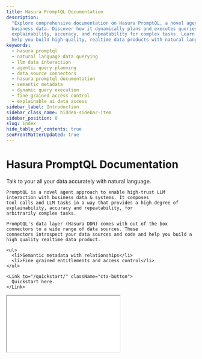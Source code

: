 ```yaml
---
title: Hasura PromptQL Documentation
description:
  "Explore comprehensive documentation on Hasura PromptQL, a novel agent approach for high-trust LLM interaction with
  business data. Discover how it dynamically plans and executes queries across various data sources, providing
  explainability, accuracy, and repeatability for complex tasks. Learn how PromptQL leverages Hasura DDN's connectors to
  help you build high-quality, realtime data products with natural language."
keywords:
  - hasura promptql
  - natural language data querying
  - llm data interaction
  - agentic query planning
  - data source connectors
  - hasura promptql documentation
  - semantic metadata
  - dynamic query execution
  - fine-grained access control
  - explainable ai data access
sidebar_label: Introduction
sidebar_class_name: hidden-sidebar-item
sidebar_position: 0
slug: index
hide_table_of_contents: true
seoFrontMatterUpdated: true
---
```



# Hasura PromptQL Documentation

<div className={'front-matter'}>
  <div>
    Talk to your all your data accurately with natural language. 
    
    PromptQL is a novel agent approach to enable high-trust LLM interaction with business data & systems. It composes 
    tool calls and LLM tasks in a way that provides a high degree of explainability, accuracy and repeatability, for 
    arbitrarily complex tasks.

    PromptQL's data layer (Hasura DDN) comes with out of the box connectors to a wide range of data sources. These
    connectors introspect your data sources and code and help you build a high quality realtime data product.

    <ul>
      <li>Semantic metadata with relationships</li>
      <li>Fine grained entitlements and access control</li>
    </ul>

    <Link to="/quickstart/" className="cta-button">
      Quickstart here.
    </Link>

  </div>
  <div className={'video-wrapper'}>
    <div className={'video-aspect-ratio'}>
      <iframe
        src={"https://www.youtube.com/embed/nGcf09iVQbk"}
        allow="accelerometer; autoplay; encrypted-media; gyroscope; picture-in-picture"
        allowFullScreen
      />
    </div>
  </div>
</div>

## Demos

Check out these three demos to get a feel for how PromptQL works.

<div className="homepage-demo-grid">
  <a href="https://promptql.console.hasura.io/public/sandbox-gtm/playground" className="demo-box">
  <div className="icon-wrapper">
    <Handshake className="demo-icon" />
  </div>
  <h3>GTM</h3>
  <p>
    See how sales and marketing teams leverage PromptQL to understand customer journeys, analyze pipeline data, and
    drive strategic business decisions.
  </p>
</a>

<a href="https://promptql.console.hasura.io/public/sandbox-healthcare/playground" className="demo-box">
  <div className="icon-wrapper">
    <Healthcare className="demo-icon" />
  </div>
  <h3>Healthcare</h3>
  <p>
    Discover how healthcare providers use PromptQL to analyze patient data, optimize care pathways, and improve
    operational efficiency while maintaining compliance.
  </p>
</a>

<a href="https://promptql.console.hasura.io/public/sandbox-aml/playground" className="demo-box">
  <div className="icon-wrapper">
    <Banking className="demo-icon" />
  </div>
  <h3>AML</h3>
  <p>
    Explore how financial institutions use PromptQL to streamline anti-money laundering (AML) efforts by analyzing
    transaction data, uncovering suspicious patterns, and enhancing compliance with regulatory requirements.
  </p>
</a>

</div>

<style>
  {`
  .homepage-demo-grid {
    display: grid;
    grid-template-columns: repeat(auto-fit, minmax(200px, 1fr));
    gap: 2rem;
    margin: 2rem 0;
  }

  .homepage-demo-grid .demo-box {
    background: var(--primary-neutral-800);
    border: 1px solid var(--primary-neutral-700);
    border-radius: 12px;
    padding: 2rem;
    text-align: center;
    transition: transform 0.2s;
    cursor: pointer;
    text-decoration: none;
    display: block;
  }

  .homepage-demo-grid .demo-box:hover {
    transform: translateY(-5px);
  }

  .homepage-demo-grid .icon-wrapper {
    display: flex;
    justify-content: center;
    margin-bottom: 1rem;
  }

  .homepage-demo-grid .demo-icon {
    width: 48px;
    height: 48px;
    fill: var(--ifm-color-primary);
    filter: drop-shadow(0 0 8px var(--ifm-color-primary));
  }

  .homepage-demo-grid .demo-box h3 {
    margin: 0;
    color: var(--primary-neutral-200);
  }

  .homepage-demo-grid .demo-box p {
    margin-top: 0.75rem;
    color: var(--primary-neutral-400);
    font-size: 0.9rem;
  }

  .cta-button-demos {
    display: inline-block;
    background-color: var(--ifm-color-primary);
    padding: 0.2rem 0.8rem;
    border-radius: 20px;
    color: #000000 !important;
    text-decoration: none;
    font-weight: 500;
    margin-top: 1rem;
    transition: background-color 0.2s;
  }

  .cta-button-demos a p {
    color: #000000 !important;
  }

  .cta-button-demos:hover {
    background-color: var(--ifm-color-primary-darker);
    text-decoration: none;
    color: #000000 !important;
  }
`}
</style>
